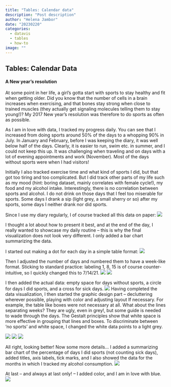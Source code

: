 ```yaml
---
title: "Tables: Calendar data"
description: "Post description"
author: "Helena Jambor"
date: "20230220"
categories:
  - datavis
  - tables
  - how-to
image: ""
---
```

## Tables: Calendar Data 
#### A New year’s resolution

At some point in her life, a girl’s gotta start with sports to stay healthy and fit when getting older. Did you know that the number of cells in a brain increases when exercising, and that bones stay strong when close to trained muscles (they actually get signaling molecules telling them to stay young!)? My 2017 New year’s resolution was therefore to do sports as often as possible.

As I am in love with data, I tracked my progress daily. You can see that I increased from doing sports around 50% of the days to a whopping 90% in July. In January and February, before I was keeping the diary, it was well below half of the days. Clearly, it is easier to run, swim etc. in summer, and I could not keep this up. It was challenging when traveling and on days with a lot of evening appointments and work (November). Most of the days without sports were when I had visitors! 

Initially I also tracked exercise time and what kind of sports I did, but that got too tiring and too complicated. But I did track other parts of my life such as my mood (hint: boring dataset, mainly correlates with female cycle!), my food and my alcohol intake. Interestingly, there is no correlation between sports and alcohol. I do not drink on those days that I feel too miserable for sports. Some days I drank a sip (light grey, a small sherry or so) after my sports, some days I neither drank nor did sports. 

Since I use my diary regularly, I of course tracked all this data on paper: 
![](img_0173.jpg)

I thought a lot about how to present it best, and at the end of the day, I really wanted to showcase my daily routine – this is why the final visualization does not look very different. I only added a bar chart summarizing the data. 

I started out making a dot for each day in a simple table format: 
![](sports_1.png)


Then I adjusted the number of days and numbered them to have a week-like format. Sticking to standard practice: labeling 1, 8, 15 is of course counter-intuitive, so I quickly changed this to 7/14/21.
![](sports_2.png)
![](sports_2b.png)

I then added the actual data: empty space for days without sports, a circle for days I did sports, and a cross for sick days. 
![](sports_3.png)
Having completed the data visualization, I then started the graphic design part – decluttering wherever possible, playing with color and adjusting layout If necessary. 
For example, the table like boxes were not necessary at all. What about the lines separating weeks? They are ugly, even in grey!, but some guide is needed to wade through the days. The Gestalt principles show that white space is more effective in grouping that lines and boxes. To discriminate between ‘no sports’ and white space, I changed the white data points to a light grey. 

![](sports_4.png)
![](sports_5.png)
![](sports_6.png)

All right, looking better! Now some more details… I added a summarizing bar chart of the percentage of days I did sports (not counting sick days), added titles, axis labels, tick marks, and I also showed the data for the months in which I tracked my alcohol consumption. 
![](sports_7.png)
 
At last – and always at last only!  – I added color, and I am in love with blue. 
![](myYear4.png)
